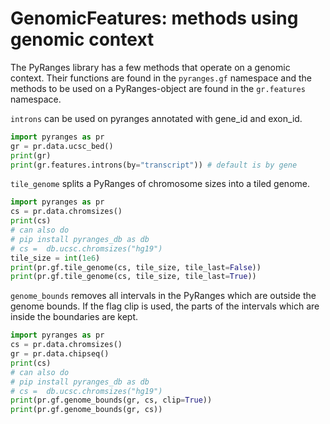 # GenomicFeatures: methods using genomic context

The PyRanges library has a few methods that operate on a genomic context. Their
functions are found in the `pyranges.gf` namespace and the methods to be used on
a PyRanges-object are found in the `gr.features` namespace.

`introns` can be used on pyranges annotated with gene_id and exon_id.

```python
import pyranges as pr
gr = pr.data.ucsc_bed()
print(gr)
print(gr.features.introns(by="transcript")) # default is by gene
```

`tile_genome` splits a PyRanges of chromosome sizes into a tiled genome.

```python
import pyranges as pr
cs = pr.data.chromsizes()
print(cs)
# can also do
# pip install pyranges_db as db
# cs =  db.ucsc.chromsizes("hg19")
tile_size = int(1e6)
print(pr.gf.tile_genome(cs, tile_size, tile_last=False))
print(pr.gf.tile_genome(cs, tile_size, tile_last=True))
```

`genome_bounds` removes all intervals in the PyRanges which are outside the
genome bounds. If the flag clip is used, the parts of the intervals which are
inside the boundaries are kept.

```python
import pyranges as pr
cs = pr.data.chromsizes()
gr = pr.data.chipseq()
print(cs)
# can also do
# pip install pyranges_db as db
# cs =  db.ucsc.chromsizes("hg19")
print(pr.gf.genome_bounds(gr, cs, clip=True))
print(pr.gf.genome_bounds(gr, cs))
```